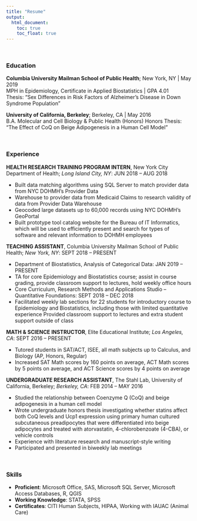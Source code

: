 ```yaml
---
title: "Resume"
output:
  html_document:
    toc: true
    toc_float: true
---
```


<br>

### Education
**Columbia University Mailman School of Public Health**; New York, NY | May 2019  
MPH in Epidemiology, Certificate in Applied Biostatistics | GPA 4.01  
Thesis: "Sex Differences in Risk Factors of Alzheimer's Disease in Down Syndrome Population"

**University of California, Berkeley**; Berkeley, CA | May 2016  
B.A. Molecular and Cell Biology & Public Health (Honors) 
Honors Thesis: "The Effect of CoQ on Beige Adipogenesis in a Human Cell Model"

<br>

### Experience

**HEALTH RESEARCH TRAINING PROGRAM INTERN**, New York City Department of Health; *Long Island City, NY*: JUN 2018 – AUG 2018

* Built data matching algorithms using SQL Server to match provider data from NYC DOHMH’s Provider Data
* Warehouse to provider data from Medicaid Claims to research validity of data from Provider Data Warehouse
+ Geocoded large datasets up to 60,000 records using NYC DOHMH’s GeoPortal
+ Built prototype tool catalog website for the Bureau of IT Informatics, which will be used to efficiently present
and search for types of software and relevant information to DOHMH employees

**TEACHING ASSISTANT**, Columbia University Mailman School of Public Health; *New York, NY*: SEPT 2018 – PRESENT

*	Department of Biostatistics, Analysis of Categorical Data: JAN 2019 – PRESENT
+	TA for core Epidemiology and Biostatistics course; assist in course grading, provide classroom support to lectures, hold weekly office hours
*	Core Curriculum, Research Methods and Applications Studio – Quantitative Foundations: SEPT 2018 – DEC 2018
+	Facilitated weekly lab sections for 22 students for introductory course to Epidemiology and Biostatistics, including those with limited quantitative experience
Provided classroom support to lectures and extra student support outside of class

**MATH & SCIENCE INSTRUCTOR**, Elite Educational Institute; *Los Angeles, CA*: SEPT 2016 – PRESENT

* Tutored students in SAT/ACT, ISEE, all math subjects up to Calculus, and Biology (AP, Honors, Regular)
* Increased SAT Math scores by 160 points on average, ACT Math scores by 5 points on average, and ACT Science scores by 4 points on average

**UNDERGRADUATE RESEARCH ASSISTANT**, The Stahl Lab, University of California, Berkeley; *Berkeley, CA*: FEB 2014 – MAY 2016

* Studied the relationship between Coenzyme Q (CoQ) and beige adipogenesis in a human cell model
* Wrote undergraduate honors thesis investigating whether statins affect both CoQ levels and Ucp1 expression using primary human cultured subcutaneous preadipocytes that were differentiated into beige adipocytes and treated with atorvastatin, 4-chlorobenzoate (4-CBA), or vehicle controls
* Experience with literature research and manuscript-style writing
* Participated and presented in biweekly lab meetings  

<br>

### Skills

* **Proficient**: Microsoft Office, SAS, Microsoft SQL Server, Microsoft Access Databases, R, QGIS 
*	**Working Knowledge**: STATA, SPSS
*	**Certificates**: CITI Human Subjects, HIPAA, Working with IAUAC (Animal Care) 
